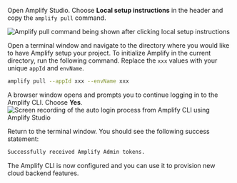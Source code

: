Open Amplify Studio. Choose **Local setup instructions** in the header and copy the `amplify pull` command.

![Amplify pull command being shown after clicking local setup instructions](/images/console/cli-pull.png)

Open a terminal window and navigate to the directory where you would like to have Amplify setup your project.
To initialize Amplify in the current directory, run the following command. Replace the `xxx` values with your unique `appId` and `envName`. 
```bash
amplify pull --appId xxx --envName xxx
```
A browser window opens and prompts you to continue logging in to the Amplify CLI. Choose **Yes**. 
![Screen recording of the auto login process from Amplify CLI using Amplify Studio](/images/console/cli-autologin2.png)

Return to the terminal window. You should see the following success statement:
```bash
Successfully received Amplify Admin tokens.
```
The Amplify CLI is now configured and you can use it to provision new cloud backend features. 
